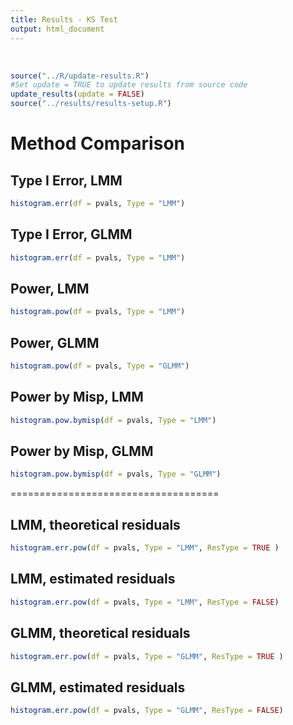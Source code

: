 ```yaml
---
title: Results - KS Test
output: html_document
---
```


<br>

```r
source("../R/update-results.R")
#Set update = TRUE to update results from source code
update_results(update = FALSE)
source("../results/results-setup.R")
```

# Method Comparison

## Type I Error, LMM

```r

histogram.err(df = pvals, Type = "LMM")

```

## Type I Error, GLMM

```r

histogram.err(df = pvals, Type = "LMM")

```

## Power, LMM

```r

histogram.pow(df = pvals, Type = "LMM")

```

## Power, GLMM

```r

histogram.pow(df = pvals, Type = "GLMM")

```


## Power by Misp, LMM

```r

histogram.pow.bymisp(df = pvals, Type = "LMM")

```

## Power by Misp, GLMM

```r

histogram.pow.bymisp(df = pvals, Type = "GLMM")

```


====================================


## LMM, theoretical residuals

```r

histogram.err.pow(df = pvals, Type = "LMM", ResType = TRUE )

```

## LMM, estimated residuals

```r

histogram.err.pow(df = pvals, Type = "LMM", ResType = FALSE)

```

## GLMM, theoretical residuals

```r

histogram.err.pow(df = pvals, Type = "GLMM", ResType = TRUE )

```

## GLMM, estimated residuals

```r

histogram.err.pow(df = pvals, Type = "GLMM", ResType = FALSE)

```

